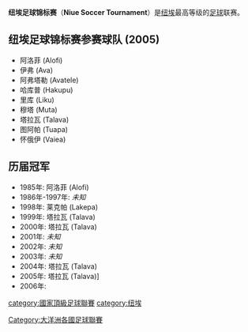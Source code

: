 '''纽埃足球锦标赛'''（'''Niue Soccer Tournament'''）是[[纽埃|纽埃]]最高等级的[[足球|足球]]联赛。

== 纽埃足球锦标赛参赛球队 (2005) ==
*阿洛菲 (Alofi)
*伊弗 (Ava)
*阿弗塔勒 (Avatele)
*哈库普 (Hakupu)
*里库 (Liku)
*穆塔 (Muta)
*塔拉瓦 (Talava)
*图阿帕 (Tuapa)
*怀俄伊 (Vaiea)

==历届冠军==
*1985年: 阿洛菲 (Alofi)
*1986年-1997年: ''未知''
*1998年: 莱克帕 (Lakepa)
*1999年: 塔拉瓦 (Talava)
*2000年: 塔拉瓦 (Talava)
*2001年: ''未知''
*2002年: ''未知''
*2003年: ''未知''
*2004年: 塔拉瓦 (Talava)
*2005年: 塔拉瓦 (Talava)]
*2006年: 


{{OFC leagues}}
[[category:國家頂級足球聯賽|category:國家頂級足球聯賽]]
[[category:纽埃|category:纽埃]]
[[Category:大洋洲各國足球聯賽|Category:大洋洲各國足球聯賽]]